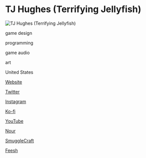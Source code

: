 # TJ Hughes (Terrifying Jellyfish)

![TJ Hughes (Terrifying Jellyfish)](https://66.media.tumblr.com/2e4d47a04fa435c105c9b217f0d31436/tumblr_oxrz5xolID1s4u4j8o1_640.gifv)

<Skills>

game design

programming

game audio

art

</Skills>

<Location>

United States

</Location>

<Personal>

[Website](https://terrifyingjellyfish.com/tagged/art)

[Twitter](https://twitter.com/_Teejay5)

[Instagram](https://www.instagram.com/terrifyingjellyfish/)

[Ko-fi](https://ko-fi.com/A2771MLY)

[YouTube](https://www.youtube.com/channel/UC9FJt7x9YMNuLSPhI667I9w)

</Personal>



<Games>

[Nour](https://www.kickstarter.com/projects/terrifyingjellyfish/nour-experimental-food-art-game-interactive-food-s?ref=card)

[SmuggleCraft](https://store.steampowered.com/app/592020/SmuggleCraft/)

[Feesh](https://store.steampowered.com/app/415240/Feesh/)

</Games>
